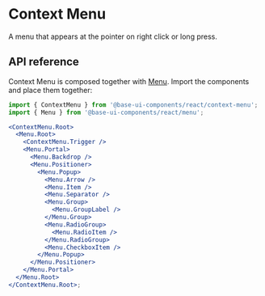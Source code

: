 # Context Menu

<Subtitle>A menu that appears at the pointer on right click or long press.</Subtitle>
<Meta
  name="description"
  content="A high-quality, unstyled React context menu component that appears at the pointer on right click or long press."
/>

<Demo path="./demos/hero" />

## API reference

Context Menu is composed together with [Menu](/react/components/menu). Import the components and place them together:

```jsx title="Anatomy" {4,6,25}
import { ContextMenu } from '@base-ui-components/react/context-menu';
import { Menu } from '@base-ui-components/react/menu';

<ContextMenu.Root>
  <Menu.Root>
    <ContextMenu.Trigger />
    <Menu.Portal>
      <Menu.Backdrop />
      <Menu.Positioner>
        <Menu.Popup>
          <Menu.Arrow />
          <Menu.Item />
          <Menu.Separator />
          <Menu.Group>
            <Menu.GroupLabel />
          </Menu.Group>
          <Menu.RadioGroup>
            <Menu.RadioItem />
          </Menu.RadioGroup>
          <Menu.CheckboxItem />
        </Menu.Popup>
      </Menu.Positioner>
    </Menu.Portal>
  </Menu.Root>
</ContextMenu.Root>;
```

<Reference component="ContextMenu" parts="Root, Trigger" />

